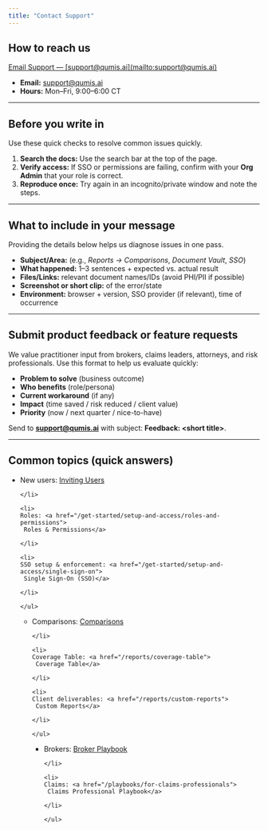 ```yaml
---
title: "Contact Support"
---
```


## How to reach us

<Panel>
  <Cards columns={1}>
    <a href="mailto:support@qumis.ai">Email Support — [support@qumis.ai](mailto:support@qumis.ai)</a>
  </Cards>
</Panel>

- **Email:** [support@qumis.ai](mailto:support@qumis.ai)
- **Hours:** Mon–Fri, 9:00–6:00 CT

---

## Before you write in

Use these quick checks to resolve common issues quickly.

1. **Search the docs:** Use the search bar at the top of the page.
2. **Verify access:** If SSO or permissions are failing, confirm with your **Org Admin** that your role is correct.
3. **Reproduce once:** Try again in an incognito/private window and note the steps.

---

## What to include in your message

Providing the details below helps us diagnose issues in one pass.

- **Subject/Area:** (e.g., _Reports → Comparisons_, _Document Vault_, _SSO_)
- **What happened:** 1–3 sentences + expected vs. actual result
- **Files/Links:** relevant document names/IDs (avoid PHI/PII if possible)
- **Screenshot or short clip:** of the error/state
- **Environment:** browser + version, SSO provider (if relevant), time of occurrence

---

## Submit product feedback or feature requests

We value practitioner input from brokers, claims leaders, attorneys, and risk professionals. Use this format to help us evaluate quickly:

- **Problem to solve** (business outcome)
- **Who benefits** (role/persona)
- **Current workaround** (if any)
- **Impact** (time saved / risk reduced / client value)
- **Priority** (now / next quarter / nice-to-have)

Send to [**support@qumis.ai**](mailto:support@qumis.ai) with subject: **Feedback: \<short title\>**.

---

## Common topics (quick answers)

<Tabs>
  <Tab title="Access & SSO">
    <ul>
    <li>
    New users: <a href="/get-started/setup-and-access/inviting-users">
     Inviting Users</a>

    </li>

    <li>
    Roles: <a href="/get-started/setup-and-access/roles-and-permissions">
     Roles & Permissions</a>

    </li>

    <li>
    SSO setup & enforcement: <a href="/get-started/setup-and-access/single-sign-on">
     Single Sign-On (SSO)</a>

    </li>

    </ul>
  </Tab>
  <Tab title="Reports">
    <ul>
    <li>
    Comparisons: <a href="/reports/comparisons">
     Comparisons</a>

    </li>

    <li>
    Coverage Table: <a href="/reports/coverage-table">
     Coverage Table</a>

    </li>

    <li>
    Client deliverables: <a href="/reports/custom-reports">
     Custom Reports</a>

    </li>

    </ul>
  </Tab>
  <Tab title="Playbooks">
    <ul>
    <li>
    Brokers: <a href="/playbooks/for-brokers">
     Broker Playbook</a>

    </li>

    <li>
    Claims: <a href="/playbooks/for-claims-professionals">
     Claims Professional Playbook</a>

    </li>

    </ul>
  </Tab>
</Tabs>